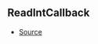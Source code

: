 ## ReadIntCallback



- [Source](https://github.com/Androz2091/discord-player/blob/dbbd788/packages/equalizer/src/equalizer/ChannelProcessor.ts#L3)